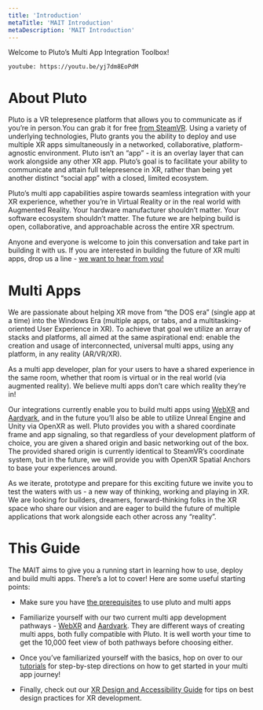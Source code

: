 ```yaml
---
title: 'Introduction'
metaTitle: 'MAIT Introduction'
metaDescription: 'MAIT Introduction'
---
```


Welcome to Pluto’s Multi App Integration Toolbox!

`youtube: https://youtu.be/yj7dm8EoPdM`

# About Pluto

Pluto is a VR telepresence platform that allows you to communicate as if you’re in person.You can grab it for free [from SteamVR](https://store.steampowered.com/app/389980/Pluto/).
Using a variety of underlying technologies, Pluto grants you the ability to deploy and use multiple XR apps simultaneously in a networked, collaborative, platform-agnostic environment.
Pluto isn’t an “app” - it is an overlay layer that can work alongside any other XR app.
Pluto’s goal is to facilitate your ability to communicate and attain full telepresence in XR, rather than being yet another distinct “social app” with a closed, limited ecosystem.

Pluto’s multi app capabilities aspire towards seamless integration with your XR experience, whether you’re in Virtual Reality or in the real world with Augmented Reality.
Your hardware manufacturer shouldn’t matter. Your software ecosystem shouldn’t matter.
The future we are helping build is open, collaborative, and approachable across the entire XR spectrum.

Anyone and everyone is welcome to join this conversation and take part in building it with us.
If you are interested in building the future of XR multi apps, drop us a line - [we want to hear from you!](mailto:mait@plutovr.com)

# Multi Apps

We are passionate about helping XR move from “the DOS era” (single app at a time) into the Windows Era (multiple apps, or tabs, and a multitasking-oriented User Experience in XR).
To achieve that goal we utilize an array of stacks and platforms, all aimed at the same aspirational end: enable the creation and usage of interconnected, universal multi apps, using any platform, in any reality (AR/VR/XR).

As a multi app developer, plan for your users to have a shared experience in the same room, whether that room is virtual or in the real world (via augmented reality).
We believe multi apps don’t care which reality they’re in!

Our integrations currently enable you to build multi apps using [WebXR](./platforms/tb_webxr) and [Aardvark](./platforms/tb_aardvark), and in the future you’ll also be able to utilize Unreal Engine and Unity via OpenXR as well. Pluto provides you with a shared coordinate frame and app signaling, so that regardless of your development platform of choice, you are given a shared origin and basic networking out of the box. The provided shared origin is currently identical to SteamVR’s coordinate system, but in the future, we will provide you with OpenXR Spatial Anchors to base your experiences around.

As we iterate, prototype and prepare for this exciting future we invite you to test the waters with us - a new way of thinking, working and playing in XR.
We are looking for builders, dreamers, forward-thinking folks in the XR space who share our vision and are eager to build the future of multiple applications that work alongside each other across any “reality”.

# This Guide

The MAIT aims to give you a running start in learning how to use, deploy and build multi apps. There’s a lot to cover! Here are some useful starting points:

- Make sure you have [the prerequisites](getting_started) to use pluto and multi apps

- Familiarize yourself with our two current multi app development pathways - [WebXR](./platforms/tb_webxr) and [Aardvark](./platforms/tb_aardvark). They are different ways of creating multi apps, both fully compatible with Pluto. It is well worth your time to get the 10,000 feet view of both pathways before choosing either.

- Once you’ve familiarized yourself with the basics, hop on over to our [tutorials](./tutorials) for step-by-step directions on how to get started in your multi app journey!

- Finally, check out our [XR Design and Accessibility Guide](./xr_design_and_accessibility) for tips on best design practices for XR development.
